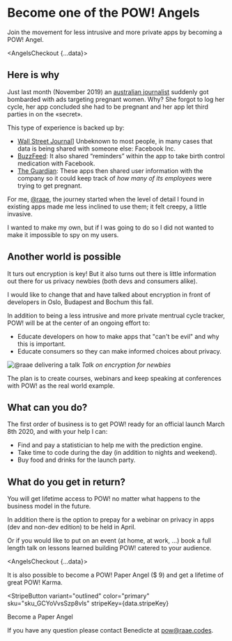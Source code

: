 
# Become one of the <Logo>POW!</Logo> Angels

Join the movement for less intrusive and more private apps
by becoming a POW! Angel.

<AngelsCheckout {...data}></AngelsCheckout>

## Here is why

Just last month (November 2019) an
[australian journalist](https://twitter.com/TaliaShadwell/status/1191054331119837185)
suddenly got bombarded with ads targeting pregnant women.
Why? She forgot to log her cycle, her app concluded she had
to be pregnant and her app let third parties in on the
«secret».

This type of experience is backed up by:

- [Wall Street Journal](https://www.wsj.com/articles/you-give-apps-sensitive-personal-information-then-they-tell-facebook-11550851636)]
  Unbeknown to most people, in many cases that data is being
  shared with someone else: Facebook Inc.
- [BuzzFeed](https://www.buzzfeednews.com/article/meghara/period-tracker-apps-facebook-maya-mia-fem):
  It also shared “reminders” within the app to take birth
  control medication with Facebook.
- [The Guardian](https://www.theguardian.com/world/commentisfree/2019/sep/14/your-period-tracking-app-could-be-sharing-intimate-details-with-all-of-facebook):
  These apps then shared user information with the company
  so it could keep track of _how many of its employees_ were
  trying to get pregnant.

For me, [@raae](https://raae.codes), the journey started
when the level of detail I found in existing apps made me
less inclined to use them; it felt creepy, a little
invasive.

I wanted to make my own, but if I was going to do so I did
not wanted to make it impossible to spy on my users.

## Another world is possible

It turs out encryption is key! But it also turns out there
is little information out there for us privacy newbies (both
devs and consumers alike).

I would like to change that and have talked about encryption
in front of developers in Oslo, Budapest and Bochum this
fall.

In addition to being a less intrusive and more private
mentrual cycle tracker, POW! will be at the center of an
ongoing effort to:

- Educate developers on how to make apps that "can't be
  evil" and why this is important.
- Educate consumers so they can make informed choices about
  privacy.

![@raae delivering a talk](/talk.jpg "Talk") _Talk on
encryption for newbies_

The plan is to create courses, webinars and keep speaking at
conferences with POW! as the real world example.

## What can you do?

The first order of business is to get POW! ready for an
official launch March 8th 2020, and with your help I can:

- Find and pay a statistician to help me with the prediction
  engine.
- Take time to code during the day (in addition to nights
  and weekend).
- Buy food and drinks for the launch party.

## What do you get in return?

You will get lifetime access to POW! no matter what happens
to the business model in the future.

In addition there is the option to prepay for a webinar on
privacy in apps (dev and non-dev edition) to be held in
April.

Or if you would like to put on an event (at home, at work,
...) book a full length talk on lessons learned building
POW! catered to your audience.

<AngelsCheckout {...data}></AngelsCheckout>

It is also possible to become a <Logo>POW!</Logo> Paper
Angel (\$ 9) and get a lifetime of great POW! Karma.

<StripeButton
  variant="outlined"
  color="primary"
  sku="sku_GCYoVvsSzp8vls"
  stripeKey={data.stripeKey}
>
  Become a Paper Angel
</StripeButton>

If you have any question please contact Benedicte at
[pow@raae.codes](mailto:pow@raae.codes).
